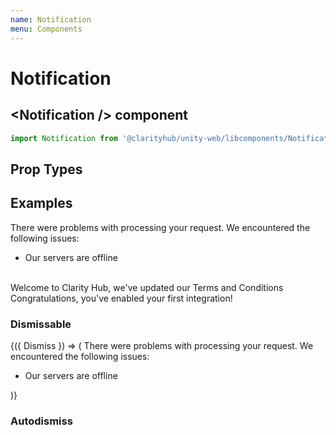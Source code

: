 ```yaml
---
name: Notification
menu: Components
---
```



# Notification

## \<Notification /\> component

```js
import Notification from '@clarityhub/unity-web/libcomponents/Notification';
```

## Prop Types

<PropsTable of={Notification} />

## Examples

<Playground>
  <Notification type="danger" variant="block">
      There were problems with processing your
      request. We encountered the following issues:
      <ul>
          <li>Our servers are offline</li>
      </ul>
  </Notification>
  <br />
  <Notification type="primary" variant="thin">
      Welcome to Clarity Hub, we've updated our Terms and Conditions
  </Notification>
  <br />
  <Notification type="success" variant="block">
      Congratulations, you've enabled your first integration!
  </Notification>
</Playground>

### Dismissable

<Playground>
  <Dismissable>
    {({ Dismiss }) => (
      <Notification
        type="danger"
        variant="block"
      >
        <Dismiss />
        There were problems with processing your
        request. We encountered the following issues:
        <ul>
            <li>Our servers are offline</li>
        </ul>
      </Notification>
    )}
  </Dismissable>
</Playground>

### Autodismiss
